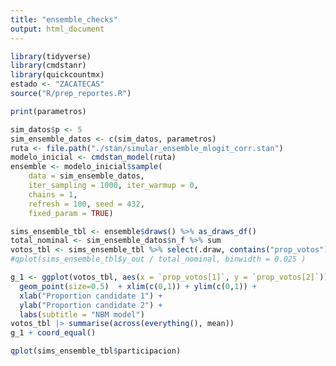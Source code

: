 ```yaml
---
title: "ensemble_checks"
output: html_document
---
```


```r
library(tidyverse)
library(cmdstanr)
library(quickcountmx)
estado <- "ZACATECAS"
source("R/prep_reportes.R")
```



```r
print(parametros)
```

```r
sim_datos$p <- 5
sim_ensemble_datos <- c(sim_datos, parametros)
ruta <- file.path("./stan/simular_ensemble_mlogit_corr.stan")
modelo_inicial <- cmdstan_model(ruta)
ensemble <- modelo_inicial$sample(
    data = sim_ensemble_datos,
    iter_sampling = 1000, iter_warmup = 0, 
    chains = 1,
    refresh = 100, seed = 432,
    fixed_param = TRUE)
```

```r
sims_ensemble_tbl <- ensemble$draws() %>% as_draws_df()
total_nominal <- sim_ensemble_datos$n_f %>% sum
votos_tbl <- sims_ensemble_tbl %>% select(.draw, contains("prop_votos")) 
#qplot(sims_ensemble_tbl$y_out / total_nominal, binwidth = 0.025 )
```

```r
g_1 <- ggplot(votos_tbl, aes(x = `prop_votos[1]`, y = `prop_votos[2]`)) +
  geom_point(size=0.5)  + xlim(c(0,1)) + ylim(c(0,1)) + 
  xlab("Proportion candidate 1") +
  ylab("Proportion candidate 2") +
  labs(subtitle = "NBM model")
votos_tbl |> summarise(across(everything(), mean))
g_1 + coord_equal()
```
```r
qplot(sims_ensemble_tbl$participacion)
```


